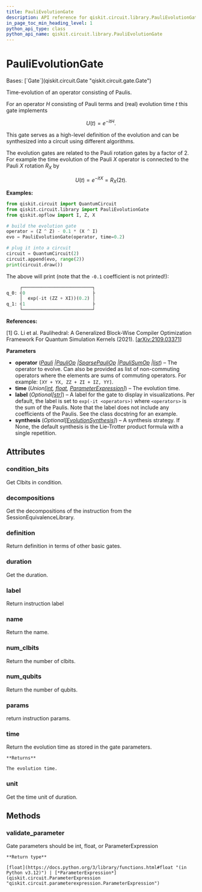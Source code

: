 ```yaml
---
title: PauliEvolutionGate
description: API reference for qiskit.circuit.library.PauliEvolutionGate
in_page_toc_min_heading_level: 1
python_api_type: class
python_api_name: qiskit.circuit.library.PauliEvolutionGate
---
```


# PauliEvolutionGate

<Class id="qiskit.circuit.library.PauliEvolutionGate" isDedicatedPage={true} github="https://github.com/qiskit/qiskit/tree/stable/0.25/qiskit/circuit/library/pauli_evolution.py" signature="qiskit.circuit.library.PauliEvolutionGate(operator, time=1.0, label=None, synthesis=None)">
  Bases: [`Gate`](qiskit.circuit.Gate "qiskit.circuit.gate.Gate")

  Time-evolution of an operator consisting of Paulis.

  For an operator $H$ consisting of Pauli terms and (real) evolution time $t$ this gate implements

$$
U(t) = e^{-itH}.
$$

  This gate serves as a high-level definition of the evolution and can be synthesized into a circuit using different algorithms.

  The evolution gates are related to the Pauli rotation gates by a factor of 2. For example the time evolution of the Pauli $X$ operator is connected to the Pauli $X$ rotation $R_X$ by

$$
U(t) = e^{-itX} = R_X(2t).
$$

  **Examples:**

  ```python
  from qiskit.circuit import QuantumCircuit
  from qiskit.circuit.library import PauliEvolutionGate
  from qiskit.opflow import I, Z, X

  # build the evolution gate
  operator = (Z ^ Z) - 0.1 * (X ^ I)
  evo = PauliEvolutionGate(operator, time=0.2)

  # plug it into a circuit
  circuit = QuantumCircuit(2)
  circuit.append(evo, range(2))
  print(circuit.draw())
  ```

  The above will print (note that the `-0.1` coefficient is not printed!):

  ```python
       ┌──────────────────────────┐
  q_0: ┤0                         ├
       │  exp(-it (ZZ + XI))(0.2) │
  q_1: ┤1                         ├
       └──────────────────────────┘
  ```

  **References:**

  \[1] G. Li et al. Paulihedral: A Generalized Block-Wise Compiler Optimization Framework For Quantum Simulation Kernels (2021). \[[arXiv:2109.03371](https://arxiv.org/abs/2109.03371)]

  **Parameters**

  *   **operator** ([*Pauli*](qiskit.quantum_info.Pauli "qiskit.quantum_info.Pauli")  *|*[*PauliOp*](qiskit.opflow.primitive_ops.PauliOp "qiskit.opflow.primitive_ops.PauliOp")  *|*[*SparsePauliOp*](qiskit.quantum_info.SparsePauliOp "qiskit.quantum_info.SparsePauliOp")  *|*[*PauliSumOp*](qiskit.opflow.primitive_ops.PauliSumOp "qiskit.opflow.primitive_ops.PauliSumOp")  *|*[*list*](https://docs.python.org/3/library/stdtypes.html#list "(in Python v3.12)")) – The operator to evolve. Can also be provided as list of non-commuting operators where the elements are sums of commuting operators. For example: `[XY + YX, ZZ + ZI + IZ, YY]`.
  *   **time** (*Union\[*[*int*](https://docs.python.org/3/library/functions.html#int "(in Python v3.12)")*,* [*float*](https://docs.python.org/3/library/functions.html#float "(in Python v3.12)")*,* [*ParameterExpression*](qiskit.circuit.ParameterExpression "qiskit.circuit.ParameterExpression")*]*) – The evolution time.
  *   **label** (*Optional\[*[*str*](https://docs.python.org/3/library/stdtypes.html#str "(in Python v3.12)")*]*) – A label for the gate to display in visualizations. Per default, the label is set to `exp(-it <operators>)` where `<operators>` is the sum of the Paulis. Note that the label does not include any coefficients of the Paulis. See the class docstring for an example.
  *   **synthesis** (*Optional\[*[*EvolutionSynthesis*](qiskit.synthesis.EvolutionSynthesis "qiskit.synthesis.EvolutionSynthesis")*]*) – A synthesis strategy. If None, the default synthesis is the Lie-Trotter product formula with a single repetition.

  ## Attributes

  ### condition\_bits

  <Attribute id="qiskit.circuit.library.PauliEvolutionGate.condition_bits">
    Get Clbits in condition.
  </Attribute>

  ### decompositions

  <Attribute id="qiskit.circuit.library.PauliEvolutionGate.decompositions">
    Get the decompositions of the instruction from the SessionEquivalenceLibrary.
  </Attribute>

  ### definition

  <Attribute id="qiskit.circuit.library.PauliEvolutionGate.definition">
    Return definition in terms of other basic gates.
  </Attribute>

  ### duration

  <Attribute id="qiskit.circuit.library.PauliEvolutionGate.duration">
    Get the duration.
  </Attribute>

  ### label

  <Attribute id="qiskit.circuit.library.PauliEvolutionGate.label">
    Return instruction label
  </Attribute>

  ### name

  <Attribute id="qiskit.circuit.library.PauliEvolutionGate.name">
    Return the name.
  </Attribute>

  ### num\_clbits

  <Attribute id="qiskit.circuit.library.PauliEvolutionGate.num_clbits">
    Return the number of clbits.
  </Attribute>

  ### num\_qubits

  <Attribute id="qiskit.circuit.library.PauliEvolutionGate.num_qubits">
    Return the number of qubits.
  </Attribute>

  ### params

  <Attribute id="qiskit.circuit.library.PauliEvolutionGate.params">
    return instruction params.
  </Attribute>

  ### time

  <Attribute id="qiskit.circuit.library.PauliEvolutionGate.time">
    Return the evolution time as stored in the gate parameters.

    **Returns**

    The evolution time.
  </Attribute>

  ### unit

  <Attribute id="qiskit.circuit.library.PauliEvolutionGate.unit">
    Get the time unit of duration.
  </Attribute>

  ## Methods

  ### validate\_parameter

  <Function id="qiskit.circuit.library.PauliEvolutionGate.validate_parameter" signature="validate_parameter(parameter)">
    Gate parameters should be int, float, or ParameterExpression

    **Return type**

    [float](https://docs.python.org/3/library/functions.html#float "(in Python v3.12)") | [*ParameterExpression*](qiskit.circuit.ParameterExpression "qiskit.circuit.parameterexpression.ParameterExpression")
  </Function>
</Class>


